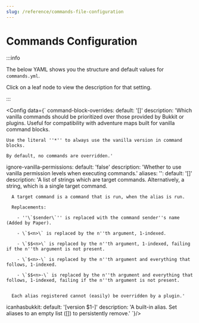 ```yaml
---
slug: /reference/commands-file-configuration
---
```


# Commands Configuration


:::info

The below YAML shows you the structure and default values for `commands.yml`.

Click on a leaf node to view the description for that setting.

:::

<Config data={`
command-block-overrides:
  default: '[<command to override>]'
  description: 'Which vanilla commands should be prioritized over those provided by Bukkit or plugins.
    Useful for compatibility with adventure maps built for vanilla command blocks.

    Use the literal ''*'' to always use the vanilla version in command blocks.

    By default, no commands are overridden.'
ignore-vanilla-permissions:
  default: 'false'
  description: 'Whether to use vanilla permission levels when executing commands.'
aliases:
  '<alias name>':
    default: '[<commands to run>]'
    description: 'A list of strings which are target commands.
      Alternatively, a string, which is a single target command.

      A target command is a command that is run, when the alias is run.

      Replacements:

        - ''\`$sender\`'' is replaced with the command sender''s name (Added by Paper).

        - \`$<n>\` is replaced by the n''th argument, 1-indexed.

        - \`$$<n>\` is replaced by the n''th argument, 1-indexed, failing if the n''th argument is not present.

        - \`$<n>-\` is replaced by the n''th argument and everything that follows, 1-indexed.

        - \`$$<n>-\` is replaced by the n''th argument and everything that follows, 1-indexed, failing if the n''th argument is not present.


      Each alias registered cannot (easily) be overridden by a plugin.'
  icanhasbukkit:
    default: '[version $1-]'
    description: 'A built-in alias. Set aliases to an empty list ([]) to persistently remove.'
`}/>
